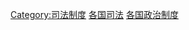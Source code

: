 {{Categories by country|nocat}}

[[Category:司法制度|Category:司法制度]]
[[Category:各国司法|]]
[[Category:各国政治制度|]]